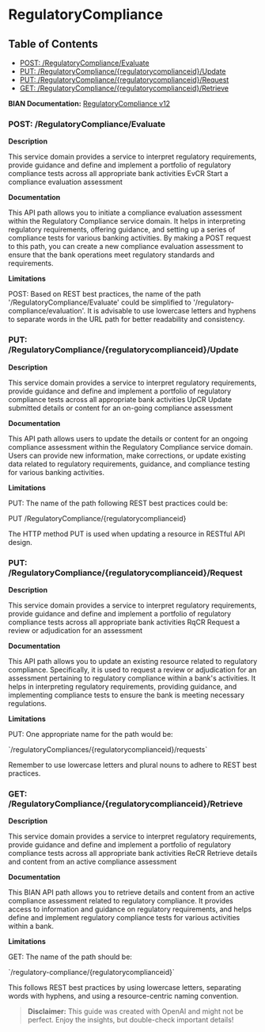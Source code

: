 # RegulatoryCompliance

## Table of Contents
- [POST: /RegulatoryCompliance/Evaluate](#post-/regulatorycompliance/evaluate)
- [PUT: /RegulatoryCompliance/\{regulatorycomplianceid\}/Update](#put-/regulatorycompliance/\{regulatorycomplianceid\}/update)
- [PUT: /RegulatoryCompliance/\{regulatorycomplianceid\}/Request](#put-/regulatorycompliance/\{regulatorycomplianceid\}/request)
- [GET: /RegulatoryCompliance/\{regulatorycomplianceid\}/Retrieve](#get-/regulatorycompliance/\{regulatorycomplianceid\}/retrieve)


**BIAN Documentation:** [RegulatoryCompliance v12](https://app.swaggerhub.com/apis/BIAN-3/RegulatoryCompliance/12.0.0)

### POST: /RegulatoryCompliance/Evaluate

**Description**

This service domain provides a service to interpret regulatory requirements\, provide guidance and define and implement a portfolio of regulatory compliance tests across all appropriate bank activities EvCR Start a compliance evaluation assessment

**Documentation**

This API path allows you to initiate a compliance evaluation assessment within the Regulatory Compliance service domain\. It helps in interpreting regulatory requirements\, offering guidance\, and setting up a series of compliance tests for various banking activities\. By making a POST request to this path\, you can create a new compliance evaluation assessment to ensure that the bank operations meet regulatory standards and requirements\.

**Limitations**

POST: Based on REST best practices\, the name of the path '/RegulatoryCompliance/Evaluate' could be simplified to '/regulatory\-compliance/evaluation'\. It is advisable to use lowercase letters and hyphens to separate words in the URL path for better readability and consistency\.

### PUT: /RegulatoryCompliance/\{regulatorycomplianceid\}/Update

**Description**

This service domain provides a service to interpret regulatory requirements\, provide guidance and define and implement a portfolio of regulatory compliance tests across all appropriate bank activities UpCR Update submitted details or content for an on\-going compliance assessment

**Documentation**

This API path allows users to update the details or content for an ongoing compliance assessment within the Regulatory Compliance service domain\. Users can provide new information\, make corrections\, or update existing data related to regulatory requirements\, guidance\, and compliance testing for various banking activities\.

**Limitations**

PUT: The name of the path following REST best practices could be: 

PUT /RegulatoryCompliance/\{regulatorycomplianceid\} 

The HTTP method PUT is used when updating a resource in RESTful API design\.

### PUT: /RegulatoryCompliance/\{regulatorycomplianceid\}/Request

**Description**

This service domain provides a service to interpret regulatory requirements\, provide guidance and define and implement a portfolio of regulatory compliance tests across all appropriate bank activities RqCR Request a review or adjudication for an assessment

**Documentation**

This API path allows you to update an existing resource related to regulatory compliance\. Specifically\, it is used to request a review or adjudication for an assessment pertaining to regulatory compliance within a bank's activities\. It helps in interpreting regulatory requirements\, providing guidance\, and implementing compliance tests to ensure the bank is meeting necessary regulations\.

**Limitations**

PUT: One appropriate name for the path would be:

\`/regulatoryCompliances/\{regulatorycomplianceid\}/requests\` 

Remember to use lowercase letters and plural nouns to adhere to REST best practices\.

### GET: /RegulatoryCompliance/\{regulatorycomplianceid\}/Retrieve

**Description**

This service domain provides a service to interpret regulatory requirements\, provide guidance and define and implement a portfolio of regulatory compliance tests across all appropriate bank activities ReCR Retrieve details and content from an active compliance assessment

**Documentation**

This BIAN API path allows you to retrieve details and content from an active compliance assessment related to regulatory compliance\. It provides access to information and guidance on regulatory requirements\, and helps define and implement regulatory compliance tests for various activities within a bank\.

**Limitations**

GET: The name of the path should be: 

\`/regulatory\-compliance/\{regulatorycomplianceid\}\`

This follows REST best practices by using lowercase letters\, separating words with hyphens\, and using a resource\-centric naming convention\.

> **Disclaimer:** This guide was created with OpenAI and might not be perfect. Enjoy the insights, but double-check important details!
